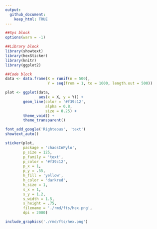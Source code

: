 ```yaml
---
output:
  github_document:
    keep_html: TRUE
---
```

        
```r

##Sys block
options(warn = -1)

##Library block
library(showtext)
library(hexSticker)
library(knitr)
library(ggplot2)

##Code block
data <- data.frame(X = runif(n = 500),
                   Y = seq(from = 1, to = 1000, length.out = 500))

plot <- ggplot(data, 
               aes(x = X, y = Y)) + 
        geom_line(color = '#f39c12',
                  alpha = 0.8,
                  size = 0.25) + 
        theme_void() + 
        theme_transparent()

font_add_google('Righteous', 'text')
showtext_auto()

sticker(plot, 
        package = 'chaosInPylo',
        p_size = 125,
        p_family = 'text',
        p_color = '#f39c12',
        p_x = 1,
        p_y = .55,
        h_fill = 'yellow',
        h_color = 'darkred',
        h_size = 1,
        s_x = 1,
        s_y = 1.2,
        s_width = 1.5,
        s_height = .75,
        filename = './rmd/fts/hex.png',
        dpi = 2000)

include_graphics('./rmd/fts/hex.png')

```

<!-- # Summary -->

<!-- # Dependencies -->

<!-- ### OS -->

<!-- ##### Windows -->

<!-- * .bat pseudo-executable can be used to satisfy code dependencies (__lib\_init\_.bat__). -->

<!-- ##### Linux flavors -->

<!-- * .bat pseudo-executable is specific to a Windows OS, but Jupyter notebook (i.e., .ipynb files) can be launched in the terminal or within a UI so long as Jupyter ecosystem is configured properly.  -->

<!-- ### Interpreters -->

<!-- * Python 3.7.4 -->
<!-- * R 3.6.2 -->

<!-- ### Simulator -->

<!-- * The Virtual Brain (tvb) Simulator 1.5.8 -->

<!-- NOTE: Within the tvb distribution, a native Python environment exists. A duplication of the python interpreter should be created locally and renamed __pyTVB__.  -->

<!-- ### Environmental variables -->

<!-- For proper .bat executable function, the interpreters' (i.e., python, pyTVB, and R) environmental variables should be configured such that terminal interpreter calls are successful. -->

<!-- ### Packages/Libraries -->

<!-- After proper configuration of environmental variables, installation of dependencies for all computational languages used within the project can be achieved by launching the __installDependencies.bat__ executable. The source code for dependency checks and installation can be found in the __dependencies__ directory. -->

<!-- * Due to the simulator using a native Python environment, currently no Python dependencies are required. The following code chunk is responsible for the Python dependency check and installation, and the Python packages could be found in the pkgs list below.  -->

<!-- ```{r, eval = TRUE, echo = FALSE} -->

<!-- library(reticulate) -->

<!-- ``` -->

<!-- ```{python, python dependencies, eval = FALSE, echo = TRUE} -->

<!-- '''Dependency check and/or installation''' -->

<!-- #Sys block -->
<!-- import warnings -->
<!-- warnings.simplefilter(action = 'ignore',  -->
<!-- 					  category = FutureWarning) -->

<!-- #Package block -->
<!-- import pip._internal -->
<!-- import pandas as pd -->
<!-- import pkg_resources -->

<!-- #List of python dependencies -->
<!-- pkgs = [] -->

<!-- #Dependency check/installation -->
<!-- if len(pkgs) == 0: -->
<!-- 	print('No dependencies required...') -->

<!-- else: -->
<!-- 	installedPkgs = pd.DataFrame(i for i in pkg_resources.working_set) -->
<!-- 	installedPkgs.columns = ['pkgs'] -->

<!-- 	for i in range(len(pkgs)): -->
<!-- 	    if pkgs[i] not in installedPkgs['pkgs']: -->
<!-- 	        pip._internal.main(['install', pkgs[i]]) -->

<!-- ``` -->

<!-- * The code chunk below is responsible for the R dependency check and installation. The required libraries can be found in the lib list below.  -->

<!-- ```{R, r dependencies, eval = FALSE, echo = TRUE} -->

<!-- if (FALSE){ -->
<!-- 	'Dependency check and/or installation' -->
<!-- } -->

<!-- #Sys block -->
<!-- options(warn = -1) -->

<!-- #Atomic vector of R dependencies -->
<!-- libs <- c('igraph', -->
<!--           'dplyr', -->
<!--           'plotly', -->
<!--           'htmlwidgets', -->
<!--           'RColorBrewer', -->
<!--           'ggraph', -->
<!--           'foreach', -->
<!--           'hexSticker', -->
<!--           'showtex', -->
<!--           'knitr', -->
<!--           'reticulate', -->
<!--           'magick', -->
<!--           'ggplot2', -->
<!--           'patchwork', -->
<!--           'doParallel', -->
<!--           'flextable') -->

<!-- #Dependency check/installation -->
<!-- if (length(libs) == 0){ -->
<!-- 	cat('No dependencies required...\n') -->

<!-- } else{ -->
<!-- 	for (i in libs){ -->
<!-- 		if (i %in% rownames(installed.packages()) == TRUE){ -->
<!-- 	  		cat('Requirement already satisfied:', i, '\n') -->

<!-- 		} else{ -->
<!-- 	  		install.packages(i, repos = 'http://cran.rstudio.com/') -->
<!-- 		} -->
<!-- 	} -->
<!-- } -->

<!-- ``` -->

<!-- # Navigate repo -->

<!-- * __installDependencies.bat__ executable will check and install required dependencies. -->
<!-- * __\_init\_.bat__ executable will simulate, analyze, and visualize the entire works on this project. -->
<!-- * Inside each __\_init\_.bat__ executable pertinent args can be altered. -->
<!-- * __main__ directory contains the source code partitioned into its respective __figure\*__ directories. -->
<!-- * Within each __figure\*__ directory, the **fig\*\_init\_.bat** executable will simulate, analyze, and visualize all work relevant to that figure. -->
<!-- * Source code for the simulation, analysis, and visualization for each figure can be found in __src__ in each __figure\*__ directory. -->
<!-- * __figData__, __figPanels__, and __figFinal__ hold pertinent data, figure panels, and final figures. -->

<!-- NOTE: Each .bat executable automates the organization of data and figures. -->
